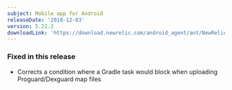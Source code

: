 ```yaml
---
subject: Mobile app for Android
releaseDate: '2018-12-03'
version: 5.21.2
downloadLink: 'https://download.newrelic.com/android_agent/ant/NewRelic_Android_Agent_5.21.2.zip'
---
```


### Fixed in this release

* Corrects a condition where a Gradle task would block when uploading Proguard/Dexguard map files
